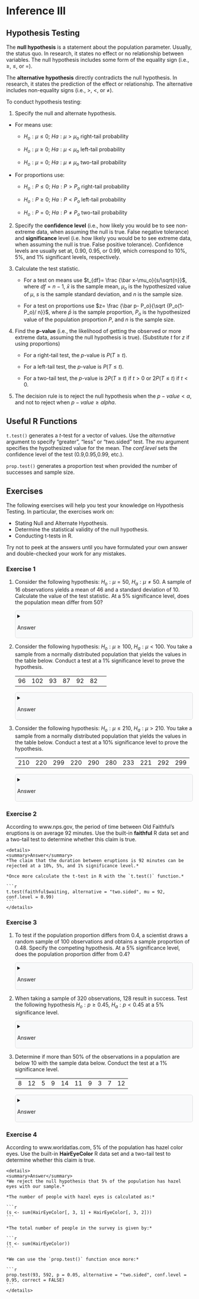 ```{=html}
<style>
details {
  background-color: #F8F9FA;
  padding: 5px;
  border: 1px solid #ddd; /* Light border */
  border-radius: 5px; /* Rounded corners */
  margin: 10px 0; /* Spacing */
}

details summary {
  cursor: pointer; /* Pointer cursor for interactivity */
}
</style>
```

# Inference III

## Hypothesis Testing 

The **null hypothesis** is a statement about the population parameter. Usually, the status quo. In research, it states no effect or no relationship between variables. The null hypothesis includes some form of the equality sign (i.e., $\geq$, $\leq$, or $=$).

The **alternative hypothesis** directly contradicts the null hypothesis. In research, it states the prediction of the effect or relationship. The alternative includes non-equality signs (i.e., $>$, $<$, or $\ne$).

To conduct hypothesis testing:

1.  Specify the null and alternate hypothesis.

-   For means use:

    -   $H_o: \mu \leq 0$; $Ha: \mu > \mu_o$ right-tail probability

    -   $H_o: \mu \geq 0$; $Ha: \mu < \mu_o$ left-tail probability

    -   $H_o: \mu = 0$; $Ha: \mu \ne \mu_o$ two-tail probability

-   For proportions use:

    -   $H_o: P \leq 0$; $Ha: P > P_o$ right-tail probability

    -   $H_o: P \geq 0$; $Ha: P < P_o$ left-tail probability

    -   $H_o: P = 0$; $Ha: P \ne P_o$ two-tail probability

2.  Specify the **confidence level** (i.e., how likely you would be to see non-extreme data, when assuming the null is true. False negative tolerance) and **significance** level (i.e. how likely you would be to see extreme data, when assuming the null is true. False positive tolerance). Confidence levels are usually set at, $0.90$, $0.95$, or $0.99$, which correspond to $10$%, $5$%, and $1$% significant levels, respectively.

3.  Calculate the test statistic.

    -   For a test on means use $t_{df}= \frac {\bar x-\mu_o}{s/\sqrt{n}}$, where $df=n-1$, $\bar x$ is the sample mean, $\mu_o$ is the hypothesized value of $\mu$, $s$ is the sample standard deviation, and $n$ is the sample size.

    -   For a test on proportions use $z= \frac {\bar p- P_o}{\sqrt {P_o(1-P_o)/ n}}$, where $\bar p$ is the sample proportion, $P_o$ is the hypothesized value of the population proportion $P$, and $n$ is the sample size.

4.  Find the **p-value** (i.e., the likelihood of getting the observed or more extreme data, assuming the null hypothesis is true). (Substitute $t$ for $z$ if using proportions)

    -   For a right-tail test, the $p$-value is $P(T\geq t)$.

    -   For a left-tail test, the $p$-value is $P(T\leq t)$.

    -   For a two-tail test, the $p$-value is $2P(T\geq t)$ if $t>0$ or $2P(T\leq t)$ if $t<0$.

5.  The decision rule is to reject the null hypothesis when the $p-value<\alpha$, and not to reject when $p-value \geq alpha$.

## Useful R Functions

`t.test()` generates a $t$-test for a vector of values. Use the *alternative* argument to specify "greater", "less" or "two.sided" test. The *mu* argument specifies the hypothesized value for the mean. The *conf.level* sets the confidence level of the test (0.9,0.95,0.99, etc.).

`prop.test()` generates a proportion test when provided the number of successes and sample size.

## Exercises

The following exercises will help you test your knowledge on Hypothesis Testing. In particular, the exercises work on:

-   Stating Null and Alternate Hypothesis.
-   Determine the statistical validity of the null hypothesis.
-   Conducting t-tests in R.

Try not to peek at the answers until you have formulated your own answer and double-checked your work for any mistakes.

### Exercise 1 {.unnumbered}

1.  Consider the following hypothesis: $H_{o}: \mu=50$, $H_{a}: \mu \neq 50$. A sample of $16$ observations yields a mean of $46$ and a standard deviation of $10$. Calculate the value of the test statistic. At a $5$% significance level, does the population mean differ from $50$?

    <details>
    <summary>Answer</summary>
    *The sample statistic is -1.6. The null hypothesis can't be rejected at a 5% significance level since the p-value is 13.04%. We conclude that the population mean is not statistically different from 50.*

    *In R we can calculate the t-statistic.*

    ```r
    muEx1 <- 50
    sigmaEx1 <- 10
    n <- 16

    (teststat <- (46 - muEx1) / (sigmaEx1 / sqrt(n)))
    (tcrit <- qt(0.025, n - 1))
    ```

    *Since the t-statistic is greater than the critical value of -2.13, we can't reject the null. We can also estimate the p-value to confirm this finding. Recall that the P-value is the likelihood of obtaining a sample mean at least as extreme as the one derived from the given sample.*

    ```r
    2 * pt(teststat, n - 1)
    ```
    </details>

2.  Consider the following hypothesis: $H_{o}: \mu \geq 100$, $H_{a}: \mu < 100$. You take a sample from a normally distributed population that yields the values in the table below. Conduct a test at a $1$% significance level to prove the hypothesis.

    |     |     |     |     |     |     |     |
    |-----|-----|-----|-----|-----|-----|-----|
    | 96  | 102 | 93  | 87  | 92  | 82  |     |

    <details>
    <summary>Answer</summary>
    *The null hypothesis that \(H_{o}: \mu \geq 100\) can't be rejected since the p-value of 1.9% is greater than the 1% significance level.*

    *Let's start by creating an object to store the values of our sample.*

    ```r
    sample2 <- c(96, 102, 93, 87, 92, 82)
    ```

    *Now we can construct the t-stat and calculate the critical value.*

    ```r
    mean2 <- mean(sample2)
    standard2 <- sd(sample2)
    n2 <- length(sample2)
    (tstat2 <- (mean2 - 100) / (standard2 / sqrt(n2)))
    ```

    *Lastly, we can calculate the p-value.*

    ```r
    pt(tstat2, n2 - 1)
    ```

    *We can also verify our result using the `t.test()` function in R.*

    ```r
    t.test(sample2, alternative = "less", mu = 100, conf.level = 0.99)
    ```
    </details>

3.  Consider the following hypothesis: $H_{o}: \mu \leq 210$, $H_{a}: \mu > 210$. You take a sample from a normally distributed population that yields the values in the table below. Conduct a test at a $10$% significance level to prove the hypothesis.

    |     |     |     |     |     |     |     |     |     |     |
    |-----|-----|-----|-----|-----|-----|-----|-----|-----|-----|
    | 210 | 220 | 299 | 220 | 290 | 280 | 233 | 221 | 292 | 299 |

    <details>
    <summary>Answer</summary>
    *The null hypothesis that \(H_{o}: \mu \leq 210\) can be rejected since the p-value of 0.2% is less than the 10% significance level.*

    *Let's create the object in R with the data.*

    ```r
    sample3 <- c(210, 220, 299, 220, 290, 280, 233, 221, 292, 299)
    ```

    *Using the `t.test()` function we find:*

    ```r
    t.test(sample3, alternative = "greater", mu = 210, conf.level = 0.9)
    ```
    </details>

### Exercise 2 {.unnumbered}

According to www.nps.gov, the period of time between Old Faithful's eruptions is on average $92$ minutes. Use the built-in **faithful** R data set and a two-tail test to determine whether this claim is true.

    <details>
    <summary>Answer</summary>
    *The claim that the duration between eruptions is 92 minutes can be rejected at a 10%, 5%, and 1% significance level.*

    *Once more calculate the t-test in R with the `t.test()` function.*

    ```r
    t.test(faithful$waiting, alternative = "two.sided", mu = 92, conf.level = 0.99)
    ```
    </details>

### Exercise 3 {.unnumbered}

1.  To test if the population proportion differs from $0.4$, a scientist draws a random sample of $100$ observations and obtains a sample proportion of $0.48$. Specify the competing hypothesis. At a $5$% significance level, does the population proportion differ from $0.4$?

    <details>
    <summary>Answer</summary>
    *The competing hypotheses are \(H_{o}: p = 0.4\), \(H_{a}: p \neq 0.4\). At a 5% significance level, we can't reject the null hypothesis since the p-value of the test statistic (0.102) is greater than the significance level (0.05). We conclude that the population proportion is not significantly different from 0.4.*

    *In R we can calculate the test statistic \(\frac{\bar{p} - p_{o}}{\sqrt{p_{o}(1 - p_{o})/n}}\).*

    ```r
    (pstat <- (0.48 - 0.4) / sqrt(0.4 * (1 - 0.4) / 100))
    ```

    *Now we can use the `pnorm()` function in R to get the p-value. Since it is a two-tailed test, we multiply the probability by 2.*

    ```r
    2 * pnorm(pstat, lower.tail = FALSE)
    ```
    </details>

2.  When taking a sample of $320$ observations, $128$ result in success. Test the following hypothesis $H_{o}: p \geq 0.45$, $H_{a}: p < 0.45$ at a $5$% significance level.

    <details>
    <summary>Answer</summary>
    *From the sample, 40% are labeled as success. Testing the hypothesis reveals that we can reject the null at a 5% significance level. We conclude that the population proportion is less than 0.45.*

    *We once again create the test statistic in R.*

    ```r
    (pstat2 <- (0.4 - 0.45) / sqrt(0.45 * (1 - 0.45) / 320))
    ```

    *With the statistic, we can now find the p-value:*

    ```r
    pnorm(pstat2, lower.tail = TRUE)
    ```
    </details>

3.  Determine if more than $50$% of the observations in a population are below $10$ with the sample data below. Conduct the test at a $1$% significance level.

    |     |     |     |     |     |     |     |     |     |     |
    |-----|-----|-----|-----|-----|-----|-----|-----|-----|-----|
    | 8   | 12  | 5   | 9   | 14  | 11  | 9   | 3   | 7   | 12  |

    <details>
    <summary>Answer</summary>
    *The competing hypotheses are \(H_{o}: p \leq 0.5\), \(H_{a}: p > 0.5\). At a 1% significance level, we can't reject the null hypothesis since the p-value of the test statistic (0.26) is greater than the significance level (0.01). We conclude that more than 50% of the observations in the population are below 10.*

    *Let's create an object to store the values.*

    ```r
    values <- c(8, 12, 5, 9, 14, 11, 9, 3, 7, 12)
    ```

    *Now, let's count how many values are below 10 and calculate the proportion.*

    ```r
    sum(values < 10) / length(values)
    ```

    *Lastly, we find the test-statistic and p-value:*

    ```r
    pstat3 <- (0.6 - 0.5) / sqrt(0.5 * (1 - 0.5) / 10)
    pnorm(pstat3, lower.tail = FALSE)
    ```

    *We can also use the `prop.test()` function in R to confirm our result.*

    ```r
    prop.test(6, 10, p = 0.5, alternative = "greater", conf.level = 0.99, correct = FALSE)
    ```
    </details>

### Exercise 4 {.unnumbered}

According to www.worldatlas.com, $5$% of the population has hazel color eyes. Use the built-in **HairEyeColor** R data set and a two-tail test to determine whether this claim is true.

    <details>
    <summary>Answer</summary>
    *We reject the null hypothesis that 5% of the population has hazel eyes with our sample.*

    *The number of people with hazel eyes is calculated as:*

    ```r
    (s <- sum(HairEyeColor[, 3, 1] + HairEyeColor[, 3, 2]))
    ```

    *The total number of people in the survey is given by:*

    ```r
    (t <- sum(HairEyeColor))
    ```

    *We can use the `prop.test()` function once more:*

    ```r
    prop.test(93, 592, p = 0.05, alternative = "two.sided", conf.level = 0.95, correct = FALSE)
    ```
    </details>